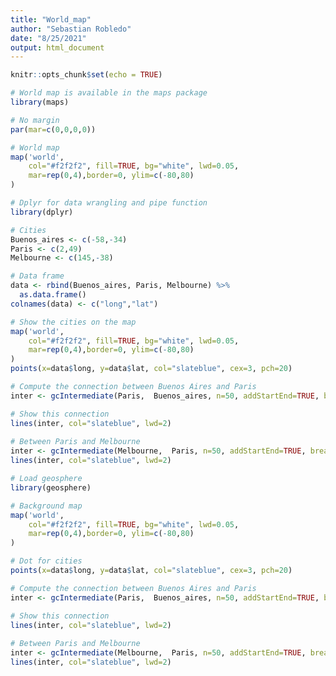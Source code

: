 ```yaml
---
title: "World_map"
author: "Sebastian Robledo"
date: "8/25/2021"
output: html_document
---
```


```r
knitr::opts_chunk$set(echo = TRUE)
```


```r
# World map is available in the maps package
library(maps)

# No margin
par(mar=c(0,0,0,0))

# World map
map('world',
    col="#f2f2f2", fill=TRUE, bg="white", lwd=0.05,
    mar=rep(0,4),border=0, ylim=c(-80,80) 
)
```

```r
# Dplyr for data wrangling and pipe function
library(dplyr)

# Cities
Buenos_aires <- c(-58,-34)
Paris <- c(2,49)
Melbourne <- c(145,-38)

# Data frame
data <- rbind(Buenos_aires, Paris, Melbourne) %>% 
  as.data.frame()
colnames(data) <- c("long","lat")

# Show the cities on the map
map('world',
    col="#f2f2f2", fill=TRUE, bg="white", lwd=0.05,
    mar=rep(0,4),border=0, ylim=c(-80,80) 
)
points(x=data$long, y=data$lat, col="slateblue", cex=3, pch=20)

# Compute the connection between Buenos Aires and Paris
inter <- gcIntermediate(Paris,  Buenos_aires, n=50, addStartEnd=TRUE, breakAtDateLine=F)

# Show this connection
lines(inter, col="slateblue", lwd=2)
 
# Between Paris and Melbourne
inter <- gcIntermediate(Melbourne,  Paris, n=50, addStartEnd=TRUE, breakAtDateLine=F)             
lines(inter, col="slateblue", lwd=2)
```

```r
# Load geosphere
library(geosphere)

# Background map
map('world',
    col="#f2f2f2", fill=TRUE, bg="white", lwd=0.05,
    mar=rep(0,4),border=0, ylim=c(-80,80) 
)

# Dot for cities
points(x=data$long, y=data$lat, col="slateblue", cex=3, pch=20)

# Compute the connection between Buenos Aires and Paris
inter <- gcIntermediate(Paris,  Buenos_aires, n=50, addStartEnd=TRUE, breakAtDateLine=F)

# Show this connection
lines(inter, col="slateblue", lwd=2)
 
# Between Paris and Melbourne
inter <- gcIntermediate(Melbourne,  Paris, n=50, addStartEnd=TRUE, breakAtDateLine=F)             
lines(inter, col="slateblue", lwd=2)
```

